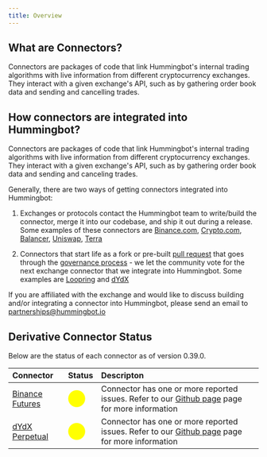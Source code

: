 ```yaml
---
title: Overview
---
```


## What are Connectors?

Connectors are packages of code that link Hummingbot's internal trading algorithms with live information from different cryptocurrency exchanges. They interact with a given exchange's API, such as by gathering order book data and sending and cancelling trades.

## How connectors are integrated into Hummingbot?

Connectors are packages of code that link Hummingbot's internal trading algorithms with live information from different cryptocurrency exchanges. They interact with a given exchange's API, such as by gathering order book data and sending and canceling trades.

Generally, there are two ways of getting connectors integrated into Hummingbot:

1. Exchanges or protocols contact the Hummingbot team to write/build the connector, merge it into our codebase, and ship it out during a release. Some examples of these connectors are [Binance.com](https://www.binance.com/en), [Crypto.com](https://crypto.com/), [Balancer](https://balancer.fi/), [Uniswap](https://uniswap.org/), [Terra](https://www.terra.money/)

2. Connectors that start life as a fork or pre-built [pull request](https://github.com/CoinAlpha/hummingbot/pulls) that goes through the [governance process](https://hummingbot.io/blog/2020-08-exchange-connector-governance/) - we let the community vote for the next exchange connector that we integrate into Hummingbot. Some examples are [Loopring](https://loopring.org/#/) and [dYdX](https://dydx.exchange/)

If you are affiliated with the exchange and would like to discuss building and/or integrating a connector into Hummingbot, please send an email to partnerships@hummingbot.io

## Derivative Connector Status

Below are the status of each connector as of version 0.39.0.

| Connector                                                 | Status                                              | Descripton                                                                                                                                                                                      |
| :-------------------------------------------------------- | :-------------------------------------------------- | :---------------------------------------------------------------------------------------------------------------------------------------------------------------------------------------------- |
| [Binance Futures](/derivative-connectors/binance-futures) | <span style="color:yellow; font-size:25px">⬤</span> | Connector has one or more reported issues. Refer to our [Github page](https://github.com/CoinAlpha/hummingbot/issues?q=is%3Aopen+%22Binance+perpetual%22+in%3Atitle+) page for more information |
| [dYdX Perpetual](/derivative-connectors/dydx-perpetual)   | <span style="color:yellow; font-size:25px">⬤</span> | Connector has one or more reported issues. Refer to our [Github page](https://github.com/CoinAlpha/hummingbot/issues?q=is%3Aopen+%22dydx+perpetual%22+in%3Atitle+) page for more information    |
